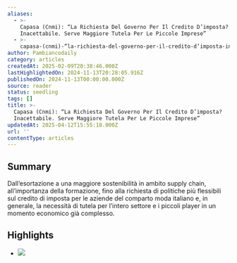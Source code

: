 ```yaml
---
aliases:
  - >-
    Capasa (Cnmi): “La Richiesta Del Governo Per Il Credito D’imposta?
    Inacettabile. Serve Maggiore Tutela Per Le Piccole Imprese”
  - >-
    capasa-(cnmi)-“la-richiesta-del-governo-per-il-credito-d’imposta-inacettabile.-serve-maggiore-tutela-per-le-piccole-imprese”
author: Pambiancodaily
category: articles
createdAt: 2025-02-09T20:38:46.000Z
lastHighlightedOn: 2024-11-13T20:28:05.916Z
publishedOn: 2024-11-13T00:00:00.000Z
source: reader
status: seedling
tags: []
title: >-
  Capasa (Cnmi): “La Richiesta Del Governo Per Il Credito D’imposta?
  Inacettabile. Serve Maggiore Tutela Per Le Piccole Imprese”
updatedAt: 2025-04-12T15:55:18.000Z
url: ''
contentType: articles
---
```

## Summary

Dall’esortazione a una maggiore sostenibilità in ambito supply chain, all’importanza della formazione, fino alla richiesta di politiche più flessibili sul credito di imposta per le aziende del comparto moda italiano e, in generale, la necessità di tutela per l’intero settore e i piccoli player in un momento economico già complesso.

## Highlights

- ![](https://adagiofe.neodatagroup.com/ad/confirm.jsp?x=472977.882773.654567.11248.1025.moda|https_www_pambianconews_com_newsletter_newsletter_22_.gdpr_0..0.2.1731499902652.0.&r=https://ac.neodatagroup.com/img_uploads/567/1025_654567_2_NL_EDITORIALE_MAGAZINE_2024_n5__1_.jpg)
